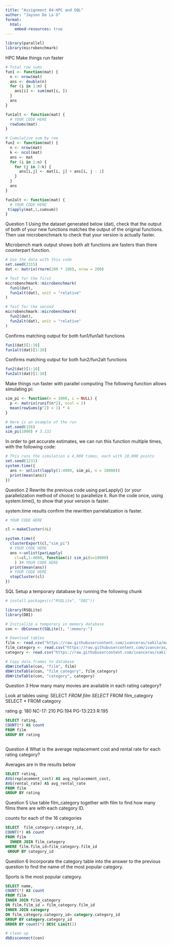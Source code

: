 ```yaml
---
title: "Assignment 04-HPC and SQL"
author: "Jayson De La O"
format:
  html:
    embed-resources: true
---
```

```r
library(parallel)
library(microbenchmark)
```



HPC
Make things run faster
```r
# Total row sums
fun1 <- function(mat) {
  n <- nrow(mat)
  ans <- double(n) 
  for (i in 1:n) {
    ans[i] <- sum(mat[i, ])
  }
  ans
}

fun1alt <- function(mat) {
  # YOUR CODE HERE
  rowSums(mat)
}

# Cumulative sum by row
fun2 <- function(mat) {
  n <- nrow(mat)
  k <- ncol(mat)
  ans <- mat
  for (i in 1:n) {
    for (j in 2:k) {
      ans[i,j] <- mat[i, j] + ans[i, j - 1]
    }
  }
  ans
}

fun2alt <- function(mat) {
  # YOUR CODE HERE
 t(apply(mat,1,cumsum))
}
```


Question 1
Using the dataset generated below (dat), check that the output of both of your new functions matches the output of the original functions. Then use microbenchmark to check that your version is actually faster.


Microbench mark output shows both alt functions are fasters than there counterpart function.
```r
# Use the data with this code
set.seed(2315)
dat <- matrix(rnorm(200 * 100), nrow = 200)

# Test for the first
microbenchmark::microbenchmark(
  fun1(dat),
  fun1alt(dat), unit = "relative"
)

# Test for the second
microbenchmark::microbenchmark(
  fun2(dat),
  fun2alt(dat), unit = "relative"
)


```



Confirms matching output for both fun1/fun1alt functions
```r
fun1(dat)[1:10]
fun1alt(dat)[1:10]
```
Confirms matching output for both fun2/fun2alt functions
```r
fun2(dat)[1:10]
fun2alt(dat)[1:10]
```



Make things run faster with parallel computing
The following function allows simulating pi:
```r
sim_pi <- function(n = 1000, i = NULL) {
  p <- matrix(runif(n*2), ncol = 2)
  mean(rowSums(p^2) < 1) * 4
}

# Here is an example of the run
set.seed(156)
sim_pi(1000) # 3.132
```

In order to get accurate estimates, we can run this function multiple times, with the following code:
```r
# This runs the simulation a 4,000 times, each with 10,000 points
set.seed(1231)
system.time({
  ans <- unlist(lapply(1:4000, sim_pi, n = 10000))
  print(mean(ans))
})
```

Question 2
Rewrite the previous code using parLapply() (or your parallelization method of choice) to parallelize it. Run the code once, using system.time(), to show that your version is faster.

system.time results confirm the rewritten parrelalization is faster.
```r
# YOUR CODE HERE

cl <-makeCluster(4L)

system.time({
  clusterExport(cl,"sim_pi") 
  # YOUR CODE HERE
  ans <-unlist(parLapply(
    cl=cl,1:4000, function(i) sim_pi(n=10000)
    ) )# YOUR CODE HERE
  print(mean(ans))
  # YOUR CODE HERE
  stopCluster(cl)
})


```



SQL
Setup a temporary database by running the following chunk
```r
# install.packages(c("RSQLite", "DBI"))

library(RSQLite)
library(DBI)

# Initialize a temporary in memory database
con <- dbConnect(SQLite(), ":memory:")

# Download tables
film <- read.csv("https://raw.githubusercontent.com/ivanceras/sakila/master/csv-sakila-db/film.csv")
film_category <- read.csv("https://raw.githubusercontent.com/ivanceras/sakila/master/csv-sakila-db/film_category.csv")
category <- read.csv("https://raw.githubusercontent.com/ivanceras/sakila/master/csv-sakila-db/category.csv")

# Copy data.frames to database
dbWriteTable(con, "film", film)
dbWriteTable(con, "film_category", film_category)
dbWriteTable(con, "category", category)
```

Question 3
How many many movies are available in each rating category?

Look at tables using:
SELECT *
FROM film
SELECT *
FROM film_category
SELECT *
FROM category

rating g: 180
       NC-17: 210
       PG:194
       PG-13:223
       R:195
```sql
SELECT rating,
COUNT(*) AS count
FROM film
GROUP BY rating



```



Question 4
What is the average replacement cost and rental rate for each rating category?

Averages are in the results below
```sql
SELECT rating,
AVG(replacement_cost) AS avg_replacement_cost,
AVG(rental_rate) AS avg_rental_rate
FROM film
GROUP BY rating

```


Question 5
Use table film_category together with film to find how many films there are with each category ID.


counts for each of the 16 categories 
```sql
SELECT  film_category.category_id,
COUNT(*) AS count
FROM film
  INNER JOIN film_category 
WHERE film.film_id=film_category.film_id 
 GROUP BY category_id
```


Question 6
Incorporate the category table into the answer to the previous question to find the name of the most popular category.

Sports is the most popular category.
```sql
SELECT name,
COUNT(*) AS count
FROM film
INNER JOIN film_category
ON film.film_id = film_category.film_id
INNER JOIN category
ON film_category.category_id= category.category_id
GROUP BY category.category_id
ORDER BY count(*) DESC Limit(1)
```



```r
# clean up
dbDisconnect(con)
```


